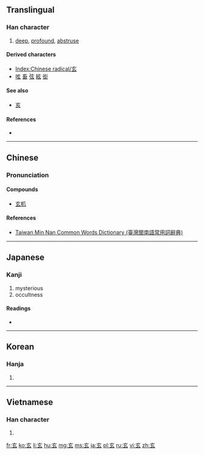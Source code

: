 ==Translingual==
{{stroke order|type=animate}}

===Han character===
{{Han char|rn=95|rad=玄|as=00|sn=5|four=0073<sub>2</sub>|canj=卜女戈 (YVI)}}

# [[deep]], [[profound]], [[abstruse]]

====Derived characters====
* [[Index:Chinese radical/玄]]
* [[呟]] [[畜]] [[弦]] [[絃]] [[衒]]

====See also====
* [[亥]] <!-- Graphically similar -->

====References====
* {{Han ref|kx=0725.011|dkj=20814|dj=1134.080|hdz=10280.030|uh=7384|ud=29572|bh=A5C8|bd=42440}}

----

==Chinese==
{{zh-forms}}

===Pronunciation===
{{zh-pron
|m=xuán
|c=jyun4
|h=pfs=hîen
|mn=hiân
|w=
|mc=y
|oc=y
|ma=|ma2=
|cat=a
}}

====Compounds====
* [[玄机]]

====References====
*[http://twblg.dict.edu.tw/holodict_new/index.html Taiwan Min Nan Common Words Dictionary (臺灣閩南語常用詞辭典)]

----

==Japanese==

===Kanji===
{{ja-kanji|grade=c|rs=玄00}}

# mysterious
# occultness


====Readings====
* {{ja-readings|goon=[[げん]] (gen)|kanon=[[けん]] (ken)|kun=[[くろ]] (kuro)}}

----

==Korean==

===Hanja===
{{ko-hanja|hangeul=현|eumhun=|rv=hyeon|mr=hyŏn|y=hyen}}

# {{defn|lang=ko|sort=玄00}}

----

==Vietnamese==

===Han character===
{{vi-hantu|[[huyền]]|rs=玄00}}

# {{defn|lang=vi|sort=玄00}}

[[Category:CJKV radicals| ]]

[[fr:玄]]
[[ko:玄]]
[[li:玄]]
[[hu:玄]]
[[mg:玄]]
[[ms:玄]]
[[ja:玄]]
[[pl:玄]]
[[ru:玄]]
[[vi:玄]]
[[zh:玄]]
